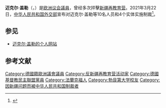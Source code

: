 {{Infobox officeholder
| name = 麥可·蓋勒
| native_name = Michael Gahler
| nationality = {{ubl|{{FRG}}（1960-1989）|{{GER}}（1990- ）}}
| alma_mater = [[维也纳大学|维也纳大学]]
| birth_date = {{birth date and age|1960|4|22}}
| birth_place = {{FRG}}[[美因河畔法兰克福|法蘭克福]]
| office = {{flagicon|EU}} [[歐洲議會議員|歐洲議會議員]]
| term_start = 1999年7月1日
| constituency = [[德国|德國選區]]
| image = Michael Gahler MEP 2.jpg
| party = {{ubl|{{GER}}：[[德国基督教民主联盟|基督教民主聯盟]]|{{flagicon|EU}} [[欧洲议会|欧洲议会]]：[[歐洲人民黨|歐洲人民黨]]}}
}}

'''迈克尔·盖勒'''（{{lang-de|Michael Gahler}}，{{bd|1960年|4月22日}}）是[[欧洲议会|欧洲议会]][[議員|議員]]，曾经多次抨擊[[新疆再教育营|新疆再教育营]]。2021年3月22日，[[中华人民共和国外交部|中华人民共和国外交部]]宣布对迈克尔·盖勒等10名人员和4个实体实施制裁<ref>{{Cite web|title=外交部发言人宣布中方对欧盟有关机构和人员实施制裁|url=https://www.fmprc.gov.cn/web/fyrbt_673021/dhdw_673027/t1863102.shtml|accessdate=2021-03-23|work=|publisher=中华人民共和国外交部|archive-date=2021-11-04|archive-url=https://web.archive.org/web/20211104042809/https://www.fmprc.gov.cn/web/fyrbt_673021/dhdw_673027/t1863102.shtml|dead-url=no}}</ref>。

==参见==
*[http://www.michael-gahler.de 迈克尔·盖勒的个人网站] {{Wayback|url=http://www.michael-gahler.de/ |date=20210305035544 }}
{{Commons category}}

== 参考文献 ==
{{reflist}}
{{Authority control}}
{{DEFAULTSORT:Gahler, Michael}}

[[Category:德國籍歐洲議會議員|Category:德國籍歐洲議會議員]]
[[Category:反新疆再教育营活动家|Category:反新疆再教育营活动家]]
[[Category:德國基督教民主聯盟黨員|Category:德國基督教民主聯盟黨員]]
[[Category:法蘭克福人|Category:法蘭克福人]]
[[Category:勃艮第大学校友|Category:勃艮第大学校友]]
[[Category:因新疆问题而被中华人民共和国制裁者|Category:因新疆问题而被中华人民共和国制裁者]]